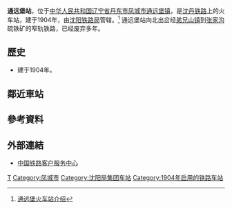 {{Infobox China railway station 
|车站名称 = 通远堡站
|图片 = 
|图片介绍 = 
|其他名称 = 
|车站拼音 = Tongyuanbao
|英文名称 = Tongyuanbao Railway Station
|车站代码 = 
|电报码 = TYT
|拼音码 = TYP 
|车站位置 = [[辽宁省|辽宁省]][[丹东市|丹东市]][[凤城市|凤城市]][[通远堡镇|通远堡镇]]
|坐标 = {{coord|40|47|8.55|N|123|55|17.33|E|display=inline,title}}
|归属 = [[沈阳铁路局|沈阳铁路局]]
|线路 = [[沈丹铁路|沈丹铁路]]
|车站等级 = [[三等站_(中铁)|三等站]]
|月台数目 = 
|股道数目 = 
}}
'''通远堡站'''，位于[[中华人民共和国|中华人民共和国]][[辽宁省|辽宁省]][[丹东市|丹东市]][[凤城市|凤城市]][[通远堡镇|通远堡镇]]，是[[沈丹铁路|沈丹铁路]]上的火车站，建于1904年，由[[沈阳铁路局|沈阳铁路局]]管辖。<ref>[http://search.huochepiao.com/huochezhan/jieshao/2295.htm 通远堡火车站介绍]</ref>
通远堡站向北出岔经[[弟兄山镇|弟兄山镇]]到[[张家沟|张家沟]]硫铁矿的窄轨铁路，已经废弃多年。
==歷史==
* 建于1904年。
==鄰近車站==
{{start rail box|[[中国铁路|中国铁路]]}}
{{s-inop|[[草河口站|草河口站]]}}
{{s-line|[[沈丹铁路|沈丹铁路]]}}
{{s-inop|[[林家台站|林家台站]]}}
{{end box}} 
==參考資料==
{{reflist}}
==外部連結==
* [http://www.12306.cn/mormhweb/ 中国铁路客户服务中心] {{Wayback|url=http://www.12306.cn/mormhweb/ |date=20180205163941 }}
{{China-rail-stub}}
{{沈丹铁路}}
[[Category:丹东市铁路车站|T]]
[[Category:凤城市|Category:凤城市]]
[[Category:沈阳局集团车站|Category:沈阳局集团车站]]
[[Category:1904年启用的铁路车站|Category:1904年启用的铁路车站]]